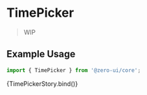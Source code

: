 
<Meta
  title="Components/Forms/TimePicker"
  component={[TimePicker]}
  argTypes={{}}
/>


# TimePicker

> WIP

## Example Usage

```jsx
import { TimePicker } from '@zero-ui/core';
```

<Canvas columns={2} withSource="close">
  <Story
    name="TimePicker"
    args={{
      disabled: false,
      colorScheme: 'teal',
      isRange: true,
    }}
  >
    {TimePickerStory.bind()}
  </Story>
</Canvas>

<ArgsTable of={TimePicker} />
